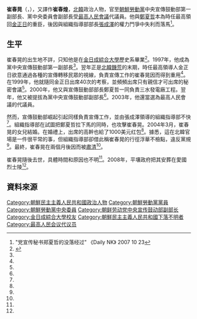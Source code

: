{{noteTA
|G1=Country
|1=zh:北朝鮮; zh-cn:朝鲜; zh-tw:朝鮮; zh-hk:朝鮮; zh-sg:朝鲜;
}}

'''崔春晃'''（{{lang-ko|최춘황}}，{{bd|1939年||？||}}），又譯作'''崔春煌'''，[[北韓|北韓]]政治人物，官至[[朝鮮勞動黨|朝鮮勞動黨]]中央宣傳鼓動部第一副部長、黨中央委員會副部長受[[最高人民會議|最高人民會議]]代議員。他與[[鄭夏哲|鄭夏哲]]本為時任最高領回[[金正日|金正日]]的重臣，後因與組織指導部部長[[張成澤|張成澤]]的權力鬥爭中失利而落馬<ref name="dailynk">"党宣传秘书郑夏哲的没落经过" 《Daily NK》 2007 10 23</ref>。

==生平==
崔春晃的出生地不詳，只知他是在[[金日成綜合大學|金日成綜合大學]]歷史系畢業<ref name="cybernk">{{Cite web |url=http://www.cybernk.net/infoText/InfoHumanDetail.aspx?rightType=3&schword=&cp=1&mc=EJ0902&hid=EJ090200230070&direct=1&SearchSubject=null&SearchAdminst=null |title=최춘황(崔春晃) |access-date=2014-01-23 |archive-date=2019-09-21 |archive-url=https://web.archive.org/web/20190921104959/http://www.cybernk.net/infoText/InfoHumanDetail.aspx?rightType=3&schword=&cp=1&mc=EJ0902&hid=EJ090200230070&direct=1&SearchSubject=null&SearchAdminst=null |dead-url=no }}</ref>。1997年，他成為黨中央宣傳鼓動部第一副部長<ref name="cybernk"/>。翌年正是[[北韓饑荒|北韓饑荒]]的末期，時任最高領導人金正日欲意通過各種的宣傳轉移民眾的視線，負責宣傳工作的崔春晃因而得到重用<ref name="dailynk"/>。在1999年，他就隨同金正日出席40次的考察，並頻頻出席只有親信才可出席的秘密會議<ref name="dailynk"/>。2000年，他又與宣傳鼓動部部長鄭夏哲一同負責三水發電廠工程。翌年，他又被提拔為黨中央宣傳鼓動部副部長<ref name="cybernk"/>。2003年，他還當選為最高人民會議的代議員。

然而，宣傳鼓動部崛起引起同樣負責宣傳工作，並由張成澤領導的組織指導部不快<ref name="dailynk"/>。組織指導部在試圖把鄭夏哲拉下馬的同時，也攻擊崔春晃。2004年3月，崔春晃的女兒結婚。在婚禮上，出席的高幹也給了1000美元红包<ref name="dailynk"/>。據悉，這在北韓官場是一件很平常的事，但組織指導部卻借此稱崔春晃的行徑浮華不檢點，違反黨規<ref name="dailynk"/>。最終，崔春晃在兩個月後因而被[[肅清|肅清]]<ref name="dailynk"/>。

崔春晃隨後去世，具體時間和原因也不明<ref name="cybernk"/>。2008年，平壤政府把其安葬在愛國烈士陵<ref name="cybernk"/>。

==資料來源==
{{reflist}}

[[Category:朝鮮民主主義人民共和國政治人物|Category:朝鮮民主主義人民共和國政治人物]]
[[Category:朝鮮勞動黨黨員|Category:朝鮮勞動黨黨員]]
[[Category:朝鮮勞動黨中央委員|Category:朝鮮勞動黨中央委員]]
[[Category:朝鲜劳动党中央宣传鼓动部副部长|Category:朝鲜劳动党中央宣传鼓动部副部长]]
[[Category:金日成綜合大學校友|Category:金日成綜合大學校友]]
[[Category:朝鮮民主主義人民共和國下落不明者|Category:朝鮮民主主義人民共和國下落不明者]]
[[Category:最高人民会议代议员|Category:最高人民会议代议员]]
